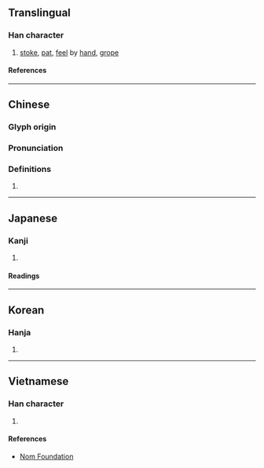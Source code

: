 {{also|扪}}
{{character info}}
==Translingual==

===Han character===
{{Han char|rn=64|rad=手|as=08|sn=11|four=57020|canj=QAN|ids=⿰扌門}}

# [[stoke]], [[pat]], [[feel]] by [[hand]], [[grope]]

====References====
{{Han ref|kx=0435.050|dkj=12197|dj=0784.220|hdz=31908.030|uh=636B}}

----

==Chinese==
{{zh-forms|s=扪}}

===Glyph origin===
{{Han etym}}

===Pronunciation===
{{zh-pron
|m=mén
|c=mun4
|mc=y
|oc=y
|ma=
|cat=v
}}

===Definitions===
{{zh-hanzi}}

# {{rfdef|zh}}

----

==Japanese==

===Kanji===
{{ja-kanji|grade=|rs=手08}}

# {{rfdef|ja|sort=手08}}

====Readings====
{{ja-readings
|goon=もん
|kanon=ぼん
|kun=なでる, とる, ひねる
}}

----

==Korean==

===Hanja===
{{ko-hanja|문}}

# {{rfdef|ko|sort=手08}}

----

==Vietnamese==

===Han character===
{{vi-readings|rs=手08|reading=môn}}

# {{rfdef|vi|sort=手08}}

====References====
* [http://nomfoundation.org/common/nom_details.php?codepoint=636b Nom Foundation]